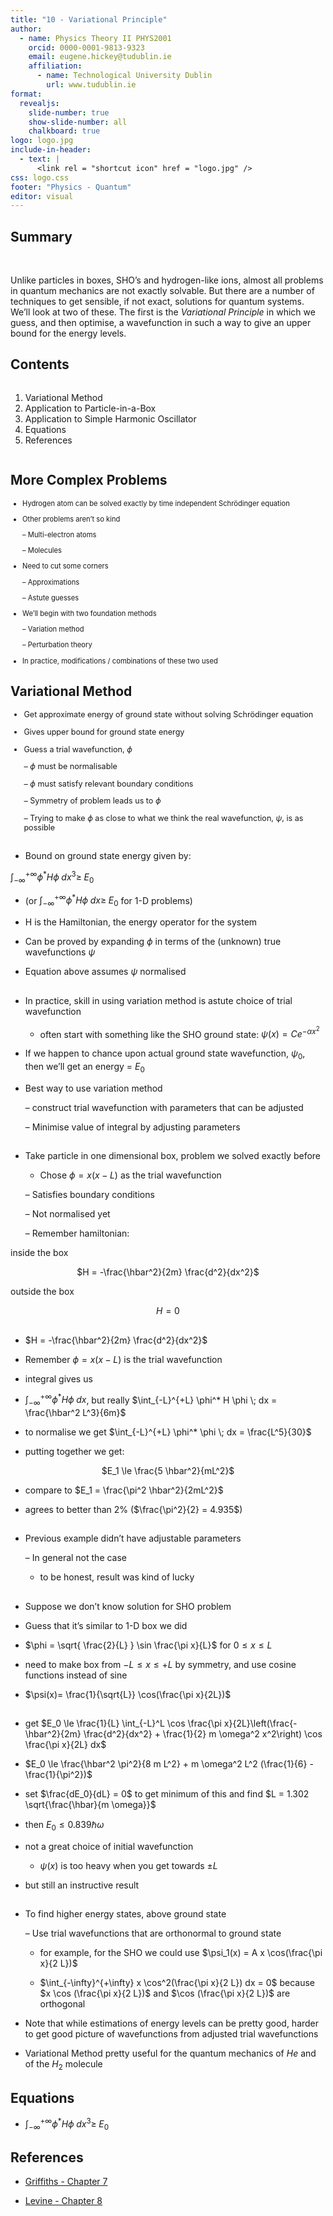 ```yaml
---
title: "10 - Variational Principle"
author:
  - name: Physics Theory II PHYS2001
    orcid: 0000-0001-9813-9323
    email: eugene.hickey@tudublin.ie
    affiliation: 
      - name: Technological University Dublin
        url: www.tudublin.ie
format:
  revealjs:
    slide-number: true
    show-slide-number: all
    chalkboard: true
logo: logo.jpg
include-in-header:
  - text: |
      <link rel = "shortcut icon" href = "logo.jpg" />
css: logo.css
footer: "Physics - Quantum"
editor: visual
---
```


## Summary

<br>

Unlike particles in boxes, SHO's and hydrogen-like ions, almost all problems in quantum mechanics are not exactly solvable. But there are a number of techniques to get sensible, if not exact, solutions for quantum systems. We'll look at two of these. The first is the *Variational Principle* in which we guess, and then optimise, a wavefunction in such a way to give an upper bound for the energy levels.

## Contents

:::::::: columns
:::: {.column width="100%"}
::: {style="font-size: 100%;"}
1.  Variational Method
2.  Application to Particle-in-a-Box
3.  Application to Simple Harmonic Oscillator
4.  Equations
5.  References
:::
::::

::: {.column width="0%"}
:::

:::: {.column width="0%"}
::: {style="font-size: 90%;"}
:::
::::
::::::::

## More Complex Problems

::: {style="font-size: 80%;"}
-   Hydrogen atom can be solved exactly by time independent Schrödinger equation

-   Other problems aren’t so kind

    – Multi-electron atoms

    – Molecules

-   Need to cut some corners

    – Approximations

    – Astute guesses

-   We’ll begin with two foundation methods

    – Variation method

    – Perturbation theory

-   In practice, modifications / combinations of these two used
:::

## Variational Method

::: {style="font-size: 90%;"}
-   Get approximate energy of ground state without solving Schrödinger equation

-   Gives upper bound for ground state energy

-   Guess a trial wavefunction, $\phi$

    – $\phi$ must be normalisable

    – $\phi$ must satisfy relevant boundary conditions

    – Symmetry of problem leads us to $\phi$

    – Trying to make $\phi$ as close to what we think the real wavefunction, $\psi$, is as possible
:::

## 

-   Bound on ground state energy given by:

$\int_{-\infty}^{+\infty} \phi^* H \phi \; dx^3 \ge \; E_0$

-   (or $\int_{-\infty}^{+\infty} \phi^* H \phi \; dx \ge \; E_0$ for 1-D problems)

-   H is the Hamiltonian, the energy operator for the system

-   Can be proved by expanding $\phi$ in terms of the (unknown) true wavefunctions $\psi$

-   Equation above assumes $\psi$ normalised

## 

-   In practice, skill in using variation method is astute choice of trial wavefunction

    -   often start with something like the SHO ground state: $\psi(x) = C e^{-\alpha x^2}$

-   If we happen to chance upon actual ground state wavefunction, $\psi_0$, then we’ll get an energy = $E_0$

-   Best way to use variation method

    – construct trial wavefunction with parameters that can be adjusted

    – Minimise value of integral by adjusting parameters

## 

-   Take particle in one dimensional box, problem we solved exactly before

    -   Chose $\phi = x(x-L)$ as the trial wavefunction

    – Satisfies boundary conditions

    – Not normalised yet

    – Remember hamiltonian:

inside the box

<center>$H = -\frac{\hbar^2}{2m}  \frac{d^2}{dx^2}$</center>

outside the box

<center>$H = 0$</center>

## 

-   $H = -\frac{\hbar^2}{2m}  \frac{d^2}{dx^2}$

-   Remember $\phi = x(x-L)$ is the trial wavefunction

-   integral gives us

-   $\int_{-\infty}^{+\infty} \phi^* H \phi \; dx$, but really $\int_{-L}^{+L} \phi^* H \phi \; dx = \frac{\hbar^2 L^3}{6m}$

-   to normalise we get $\int_{-L}^{+L} \phi^* \phi \; dx = \frac{L^5}{30}$

-   putting together we get:

<center>$E_1 \le \frac{5 \hbar^2}{mL^2}$</center>

-   compare to $E_1 = \frac{\pi^2 \hbar^2}{2mL^2}$

-   agrees to better than 2% ($\frac{\pi^2}{2} = 4.935$)

## 

-   Previous example didn’t have adjustable parameters

    – In general not the case

    -   to be honest, result was kind of lucky

## 

-   Suppose we don’t know solution for SHO problem

-   Guess that it’s similar to 1-D box we did

-   $\phi = \sqrt{ \frac{2}{L} } \sin \frac{\pi x}{L}$ for $0 \le x \le L$

-   need to make box from $-L \le x \le +L$ by symmetry, and use cosine functions instead of sine

-   $\psi(x)= \frac{1}{\sqrt{L}} \cos(\frac{\pi x}{2L})$

## 

-   get $E_0 \le \frac{1}{L} \int_{-L}^L \cos \frac{\pi x}{2L}\left(\frac{- \hbar^2}{2m} \frac{d^2}{dx^2} + \frac{1}{2} m \omega^2 x^2\right) \cos \frac{\pi x}{2L} dx$

-   $E_0 \le \frac{\hbar^2 \pi^2}{8 m L^2} +  m \omega^2 L^2 (\frac{1}{6} - \frac{1}{\pi^2})$

-   set $\frac{dE_0}{dL} = 0$ to get minimum of this and find $L = 1.302 \sqrt{\frac{\hbar}{m \omega}}$

-   then $E_0 \le 0.839 \hbar \omega$

-   not a great choice of initial wavefunction

    -   $\psi(x)$ is too heavy when you get towards $\pm L$

-   but still an instructive result

## 

-   To find higher energy states, above ground state

    – Use trial wavefunctions that are orthonormal to ground state

    -   for example, for the SHO we could use $\psi_1(x) = A x \cos(\frac{\pi x}{2 L})$

    -   $\int_{-\infty}^{+\infty} x \cos^2(\frac{\pi x}{2 L}) dx = 0$ because $x \cos (\frac{\pi x}{2 L})$ and $\cos (\frac{\pi x}{2 L})$ are orthogonal

-   Note that while estimations of energy levels can be pretty good, harder to get good picture of wavefunctions from adjusted trial wavefunctions

-   Variational Method pretty useful for the quantum mechanics of $He$ and of the $H_2$ molecule

## Equations

-   $\int_{-\infty}^{+\infty} \phi^* H \phi \; dx^3 \ge \; E_0$

## References

-   [Griffiths - Chapter 7](https://library.tudublin.ie/record=b1229083){target="_blank"}

-   [Levine - Chapter 8](https://library.tudublin.ie/record=b2298414){target="_blank"}
